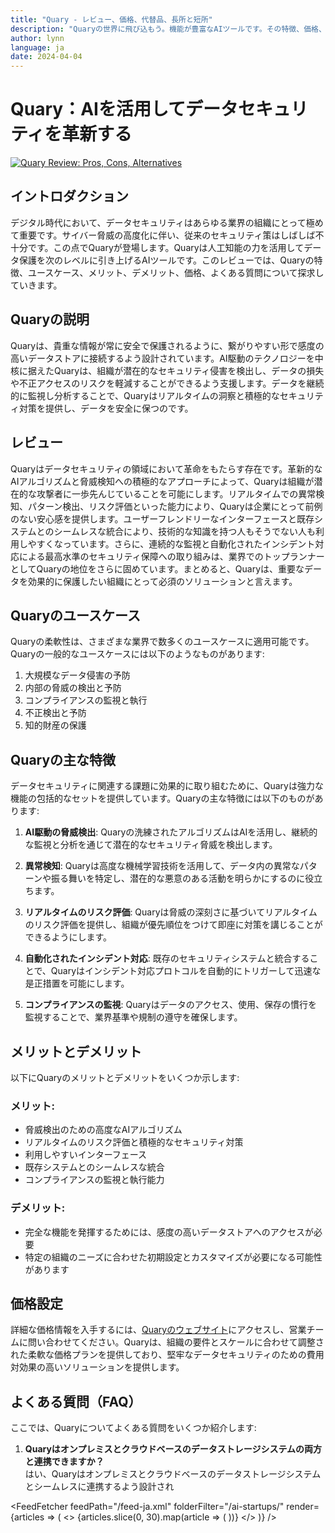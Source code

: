```yaml
---
title: "Quary - レビュー、価格、代替品、長所と短所"
description: "Quaryの世界に飛び込もう。機能が豊富なAIツールです。その特徴、価格、そしてどのようにインパクトを与えているかを学びましょう。見逃さないでください！"
author: lynn
language: ja
date: 2024-04-04
---
```

        
# Quary：AIを活用してデータセキュリティを革新する


<BlogHeader />


[![Quary Review: Pros, Cons, Alternatives](/ai-startups/quary.png)](https://www.quary.dev/)



## イントロダクション
デジタル時代において、データセキュリティはあらゆる業界の組織にとって極めて重要です。サイバー脅威の高度化に伴い、従来のセキュリティ策はしばしば不十分です。この点でQuaryが登場します。Quaryは人工知能の力を活用してデータ保護を次のレベルに引き上げるAIツールです。このレビューでは、Quaryの特徴、ユースケース、メリット、デメリット、価格、よくある質問について探求していきます。

## Quaryの説明
Quaryは、貴重な情報が常に安全で保護されるように、繋がりやすい形で感度の高いデータストアに接続するよう設計されています。AI駆動のテクノロジーを中核に据えたQuaryは、組織が潜在的なセキュリティ侵害を検出し、データの損失や不正アクセスのリスクを軽減することができるよう支援します。データを継続的に監視し分析することで、Quaryはリアルタイムの洞察と積極的なセキュリティ対策を提供し、データを安全に保つのです。

## レビュー
Quaryはデータセキュリティの領域において革命をもたらす存在です。革新的なAIアルゴリズムと脅威検知への積極的なアプローチによって、Quaryは組織が潜在的な攻撃者に一歩先んじていることを可能にします。リアルタイムでの異常検知、パターン検出、リスク評価といった能力により、Quaryは企業にとって前例のない安心感を提供します。ユーザーフレンドリーなインターフェースと既存システムとのシームレスな統合により、技術的な知識を持つ人もそうでない人も利用しやすくなっています。さらに、連続的な監視と自動化されたインシデント対応による最高水準のセキュリティ保障への取り組みは、業界でのトップランナーとしてQuaryの地位をさらに固めています。まとめると、Quaryは、重要なデータを効果的に保護したい組織にとって必須のソリューションと言えます。

## Quaryのユースケース
Quaryの柔軟性は、さまざまな業界で数多くのユースケースに適用可能です。Quaryの一般的なユースケースには以下のようなものがあります:

1. 大規模なデータ侵害の予防
2. 内部の脅威の検出と予防
3. コンプライアンスの監視と執行
4. 不正検出と予防
5. 知的財産の保護

## Quaryの主な特徴
データセキュリティに関連する課題に効果的に取り組むために、Quaryは強力な機能の包括的なセットを提供しています。Quaryの主な特徴には以下のものがあります:

1. **AI駆動の脅威検出**: Quaryの洗練されたアルゴリズムはAIを活用し、継続的な監視と分析を通じて潜在的なセキュリティ脅威を検出します。

2. **異常検知**: Quaryは高度な機械学習技術を活用して、データ内の異常なパターンや振る舞いを特定し、潜在的な悪意のある活動を明らかにするのに役立ちます。

3. **リアルタイムのリスク評価**: Quaryは脅威の深刻さに基づいてリアルタイムのリスク評価を提供し、組織が優先順位をつけて即座に対策を講じることができるようにします。

4. **自動化されたインシデント対応**: 既存のセキュリティシステムと統合することで、Quaryはインシデント対応プロトコルを自動的にトリガーして迅速な是正措置を可能にします。

5. **コンプライアンスの監視**: Quaryはデータのアクセス、使用、保存の慣行を監視することで、業界基準や規制の遵守を確保します。

## メリットとデメリット
以下にQuaryのメリットとデメリットをいくつか示します:

### メリット:
- 脅威検出のための高度なAIアルゴリズム
- リアルタイムのリスク評価と積極的なセキュリティ対策
- 利用しやすいインターフェース
- 既存システムとのシームレスな統合
- コンプライアンスの監視と執行能力

### デメリット:
- 完全な機能を発揮するためには、感度の高いデータストアへのアクセスが必要
- 特定の組織のニーズに合わせた初期設定とカスタマイズが必要になる可能性があります

## 価格設定
詳細な価格情報を入手するには、[Quaryのウェブサイト](https://www.quary.dev/)にアクセスし、営業チームに問い合わせてください。Quaryは、組織の要件とスケールに合わせて調整された柔軟な価格プランを提供しており、堅牢なデータセキュリティのための費用対効果の高いソリューションを提供します。

## よくある質問（FAQ）
ここでは、Quaryについてよくある質問をいくつか紹介します:

1. **Quaryはオンプレミスとクラウドベースのデータストレージシステムの両方と連携できますか？**  
はい、Quaryはオンプレミスとクラウドベースのデータストレージシステムとシームレスに連携するよう設計され


<AdComponent />


<FeedFetcher feedPath="/feed-ja.xml" folderFilter="/ai-startups/" render={articles => (
    <>
        <Cards>
            {articles.slice(0, 30).map(article => (
                <Card key={article.link} title={article.title} href={article.link} />
            ))}
        </Cards>
    </>
)} />

